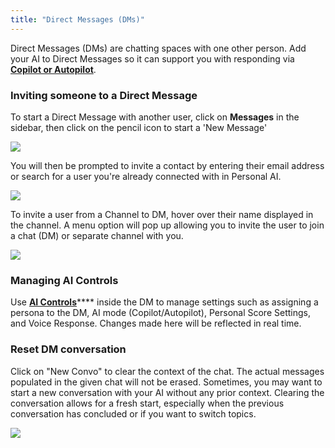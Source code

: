 ```yaml
---
title: "Direct Messages (DMs)"
---
```


Direct Messages (DMs) are chatting spaces with one other person. Add your AI to Direct Messages so it can support you with responding via [**Copilot or Autopilot**](https://app.gitbook.com/o/nbVBaUyixnBYw8JgeVIt/s/dbMN7r709l6jIY1z4OHN/messaging-your-ai/ai-controls#ai-mode-setting).

### Inviting someone to a Direct Message

To start a Direct Message with another user, click on **Messages** in the sidebar, then click on the pencil icon to start a 'New Message'

![](image.png)

You will then be prompted to invite a contact by entering their email address or search for a user you're already connected with in Personal AI.

![](image.png)

To invite a user from a Channel to DM, hover over their name displayed in the channel. A menu option will pop up allowing you to invite the user to join a chat (DM) or separate channel with you.

![](image.png)

### Managing AI Controls

Use [**AI Controls**](https://app.gitbook.com/o/nbVBaUyixnBYw8JgeVIt/s/dbMN7r709l6jIY1z4OHN/messaging-your-ai/ai-controls)**** inside the DM to manage settings such as assigning a persona to the DM, AI mode (Copilot/Autopilot), Personal Score Settings, and Voice Response. Changes made here will be reflected in real time.

### Reset DM conversation

Click on "New Convo" to clear the context of the chat. The actual messages populated in the given chat will not be erased. Sometimes, you may want to start a new conversation with your AI without any prior context. Clearing the conversation allows for a fresh start, especially when the previous conversation has concluded or if you want to switch topics.

![](image.png)